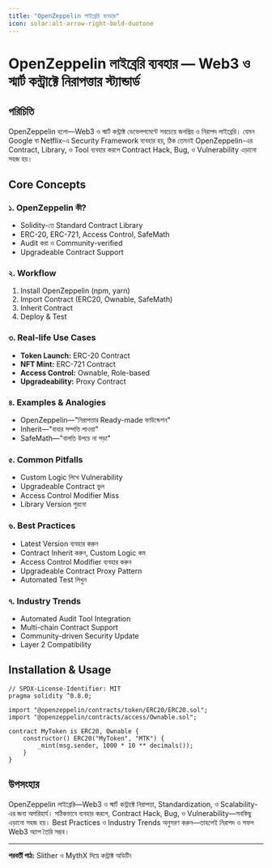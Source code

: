 ```yaml
---
title: "OpenZeppelin লাইব্রেরি ব্যবহার"
icon: solar:alt-arrow-right-bold-duotone
---
```


# OpenZeppelin লাইব্রেরি ব্যবহার — Web3 ও স্মার্ট কন্ট্রাক্টে নিরাপত্তার স্ট্যান্ডার্ড

## পরিচিতি

OpenZeppelin হলো—Web3 ও স্মার্ট কন্ট্রাক্ট ডেভেলপমেন্টে সবচেয়ে জনপ্রিয় ও নিরাপদ লাইব্রেরি। যেমন Google বা Netflix-এ Security Framework ব্যবহার হয়, ঠিক তেমনই OpenZeppelin-এর Contract, Library, ও Tool ব্যবহার করলে Contract Hack, Bug, ও Vulnerability এড়ানো সহজ হয়।

## Core Concepts

### ১. OpenZeppelin কী?
- Solidity-তে Standard Contract Library
- ERC-20, ERC-721, Access Control, SafeMath
- Audit করা ও Community-verified
- Upgradeable Contract Support

### ২. Workflow
1. Install OpenZeppelin (npm, yarn)
2. Import Contract (ERC20, Ownable, SafeMath)
3. Inherit Contract
4. Deploy & Test

### ৩. Real-life Use Cases
- **Token Launch:** ERC-20 Contract
- **NFT Mint:** ERC-721 Contract
- **Access Control:** Ownable, Role-based
- **Upgradeability:** Proxy Contract

### ৪. Examples & Analogies
- OpenZeppelin—"নিরাপত্তার Ready-made ফাউন্ডেশন"
- Inherit—"বাবার সম্পত্তি পাওয়া"
- SafeMath—"বালতি উপচে না পড়া"

### ৫. Common Pitfalls
- Custom Logic লিখে Vulnerability
- Upgradeable Contract ভুল
- Access Control Modifier Miss
- Library Version পুরনো

### ৬. Best Practices
- Latest Version ব্যবহার করুন
- Contract Inherit করুন, Custom Logic কম
- Access Control Modifier ব্যবহার করুন
- Upgradeable Contract Proxy Pattern
- Automated Test লিখুন

### ৭. Industry Trends
- Automated Audit Tool Integration
- Multi-chain Contract Support
- Community-driven Security Update
- Layer 2 Compatibility

## Installation & Usage

```solidity
// SPDX-License-Identifier: MIT
pragma solidity ^0.8.0;

import "@openzeppelin/contracts/token/ERC20/ERC20.sol";
import "@openzeppelin/contracts/access/Ownable.sol";

contract MyToken is ERC20, Ownable {
    constructor() ERC20("MyToken", "MTK") {
        _mint(msg.sender, 1000 * 10 ** decimals());
    }
}
```

## উপসংহার

OpenZeppelin লাইব্রেরি—Web3 ও স্মার্ট কন্ট্রাক্টে নিরাপত্তা, Standardization, ও Scalability-এর জন্য অপরিহার্য। সঠিকভাবে ব্যবহার করলে, Contract Hack, Bug, ও Vulnerability—সবকিছু এড়ানো সহজ হয়। Best Practices ও Industry Trends অনুসরণ করুন—তাহলেই নিরাপদ ও সফল Web3 অ্যাপ তৈরি সম্ভব।

---

**পরবর্তী পাঠ:** Slither ও MythX দিয়ে কন্ট্রাক্ট অডিটিং
